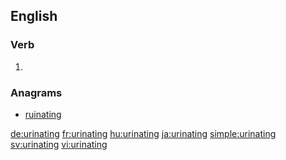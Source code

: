 ==English==

===Verb===
{{head|en|present participle}}

# {{present participle of|urinate|lang=en}}

===Anagrams===
* [[ruinating#English|ruinating]]

[[de:urinating]]
[[fr:urinating]]
[[hu:urinating]]
[[ja:urinating]]
[[simple:urinating]]
[[sv:urinating]]
[[vi:urinating]]